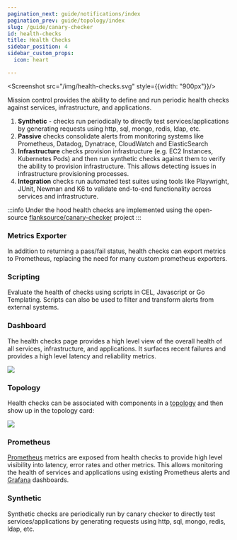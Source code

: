 ```yaml
---
pagination_next: guide/notifications/index
pagination_prev: guide/topology/index
slug: /guide/canary-checker
id: health-checks
title: Health Checks
sidebar_position: 4
sidebar_custom_props:
  icon: heart

---
```


<Screenshot src="/img/health-checks.svg" style={{width: "900px"}}/>


Mission control provides the ability to define and run periodic health checks against services, infrastructure, and applications.

1. **Synthetic** - checks  run periodically to directly test services/applications by generating requests using http, sql, mongo, redis, ldap, etc.
1. **Passive** checks consolidate alerts from monitoring systems like Prometheus, Datadog, Dynatrace, CloudWatch and ElasticSearch
1. **Infrastructure** checks provision infrastructure (e.g. EC2 Instances, Kubernetes Pods) and then run synthetic checks against them to verify the ability to provision infrastructure. This allows detecting issues in infrastructure provisioning processes.
1. **Integration** checks run automated test suites using tools like Playwright, JUnit, Newman and K6 to validate end-to-end functionality across services and infrastructure.

:::info
Under the hood health checks are implemented using the open-source [flanksource/canary-checker](https://github.com/flanksource/canary-checker) project
:::

### Metrics Exporter

In addition to returning a pass/fail status, health checks can export metrics to Prometheus, replacing the need for many custom prometheus exporters.

### Scripting

Evaluate the health of checks using scripts in CEL, Javascript or Go Templating. Scripts can also be used to filter and transform alerts from external systems.



 ### Dashboard
The health checks page provides a high level view of the overall health of all services, infrastructure, and applications. It surfaces recent failures and provides a high level latency and reliability metrics.

![](./images/canary-dashboard.png)

### Topology

Health checks can be associated with components in a [topology](topology/concepts/health-checks) and then show up in the topology card:

![](./images/topology-health-checks.png)

### Prometheus

[Prometheus](canary-checker/concepts/metrics) metrics are exposed from health checks to provide high level visibility into latency, error rates and other metrics. This allows monitoring the health of services and applications using existing Prometheus alerts and [Grafana](canary-checker/concepts/metrics/grafana) dashboards.

### Synthetic

Synthetic checks are periodically run by canary checker to directly test services/applications by generating requests using http, sql, mongo, redis, ldap, etc.





